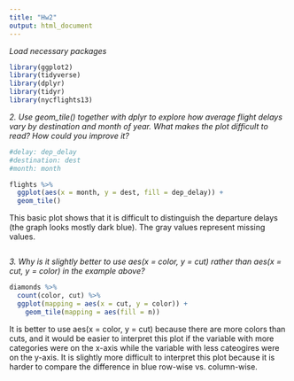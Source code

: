 ```yaml
---
title: "Hw2"
output: html_document
---
```


*Load necessary packages*
```r

library(ggplot2)
library(tidyverse)
library(dplyr)
library(tidyr)
library(nycflights13)


```

<!-- #Exercise 7.3.4 -->

<!-- *1. Explore the distribution of each of the x, y, and z variables in diamonds. What do you learn? Think about a diamond and how you might decide which dimension is the length, width, and depth* -->

<!-- ```{r} -->

<!-- #Define variables -->
<!-- x <- diamonds$x -->
<!-- y <- diamonds$y -->
<!-- z <- diamonds$z -->

<!-- #Look at basic R histogram to determine bin widths, max/min of x and y, etc. -->
<!-- hist(x, main = "Hist of x in Diamonds") -->
<!-- hist(y, main = "Hist of y in Diamonds") -->
<!-- hist(z, main = "Hist of z in Diamonds") -->


<!-- #Histogram of x -->
<!-- ggplot(diamonds) + -->
<!--   geom_histogram(mapping = aes(x = x), binwidth = 0.8) + -->
<!--   coord_cartesian(xlim = c(0, 60), ylim = c(0, 15000)) -->
<!-- #set equal binwidth and x and y axis limits for comparison -->

<!-- #Find outliers -->
<!-- min(x) -->
<!-- max(x) -->

<!-- #Histogram of y -->
<!-- ggplot(diamonds) + -->
<!--   geom_histogram(mapping = aes(x = y), binwidth = 0.8) + -->
<!--   coord_cartesian(xlim = c(0, 60), ylim = c(0, 15000)) -->
<!-- #set equal binwidth and x and y axis limits for comparison -->

<!-- #Find outliers -->
<!-- min(y) -->
<!-- max(y) -->

<!-- #Histogram of z -->
<!-- ggplot(diamonds) + -->
<!--   geom_histogram(mapping = aes(x = z), binwidth = 0.7) + -->
<!--   coord_cartesian(xlim = c(0, 60), ylim = c(0, 15000)) -->
<!-- #set equal binwidth and x and y axis limits for comparison -->

<!-- #Find outliers -->
<!-- min(z) -->
<!-- max(z) -->


<!-- #Answer found on Internet (overlays the histograms, allows for easier comparison) -->
<!-- diamonds %>% -->
<!--   mutate(id = row_number()) %>% -->
<!--   select(x, y, z, id) %>% -->
<!--   gather(variable, value, -id)  %>% -->
<!--   ggplot(aes(x = value)) + -->
<!--   geom_density() + -->
<!--   geom_rug() + -->
<!--   facet_grid(variable ~ .) -->

<!-- ``` -->
<!-- The histograms for x, y and z are all highly right skewed and the shape for each of them is bimodal. The histograms for x and y have very similar shapes. There are outliers for y and z (each variable has a large maximum). The units of measuring length, width and depth are in mm. I would guess that x is length because the maximum of x is 10.74 mm and the maximum of y and z are 60 mm and 31.8 mm respectively. These numbers seem too large to be the length of a diamond. I would guess that y is the width of a diamond because a depth of 60 mm would be an abnormally large diamond. I would guess z is the depth of the diamond. -->



<!--   *2. Explore the distribution of price. Do you discover anything unusual or surprising? (Hint: Carefully think about the binwidth and make sure you try a wide range of values.)* -->
<!-- ```{r} -->

<!-- #Define price variable -->
<!-- price <- diamonds$price -->

<!-- #Check min and max of price -->
<!-- min(price) -->
<!-- max(price) -->
<!-- #Price has a huge range ($326 to $18,823) -->


<!-- #Look at basic R histogram to determine bin widths, max/min of x and y, etc. -->
<!-- hist(price) -->


<!-- #Make histogram and explore bin widths -->

<!-- #bin width of 1000 -->
<!-- ggplot(diamonds) + -->
<!--  geom_histogram(mapping = aes(x = price), binwidth = 1000) + -->
<!--  coord_cartesian(xlim = c(0, 20000)) -->

<!-- #bin width of 100 -->
<!-- ggplot(diamonds) + -->
<!--  geom_histogram(mapping = aes(x = price), binwidth = 100) + -->
<!--  coord_cartesian(xlim = c(0, 20000)) -->
<!-- #Note, there is a price gap around $1500-$2000 -->

<!-- #Take a closer look at the data -->
<!-- ggplot(diamonds) + -->
<!--  geom_histogram(mapping = aes(x = price), binwidth = 10) + -->
<!--  coord_cartesian(xlim = c(0, 10000)) -->


<!-- ``` -->
<!-- The best looking histogram is using a bin width of 1000. The distribution of price is highly right skewed, which is not surprising beacuse larger diamonds are much more expensive than smaller ones and are rare, so there are not that many diamonds worth such a high price. The curve of best fit for this distribution looks exponenonential. -->


<!--   However, based on using a bin width of 10, we can get a closer look at the data. We see lots of spikes in prices and the price of ~$1500 has a large gap, which is unsuual. This distribution tells us that there are huge variations in prices for diamonds. -->




<!--   *3. How many diamonds are 0.99 carat? How many are 1 carat? What do you think is the cause of the difference?* -->

<!-- ```{r} -->

<!-- #Define carat variable -->
<!-- carat <- diamonds$carat -->

<!-- filter_carat <- diamonds %>% -->
<!--   filter(carat >= 0.99, carat <= 1) -->

<!-- #Define filtered carat variable -->
<!-- filtered_carat <- filter_carat$carat -->

<!-- #Check if code worked. Min and max should be between 0.99 and 1 -->
<!-- min(filtered_carat) -->
<!-- max(filtered_carat) -->


<!-- #Count 0.99 carat diamonds and 1 carat diamonds -->
<!-- count_0.99 <- which(filtered_carat == 0.99) -->
<!-- length(count_0.99) -->

<!-- count_1 <- which(filtered_carat == 1) -->
<!-- length(count_1) -->

<!-- ``` -->
<!-- There are 23 0.99 carat diamonds and 1558 1 carat diamonds. There could be dishonesty in the diamond market. For example, people falsely advertise 0.99 carat diamonds as 1 carat diamonds because there is such a small difference between the two. I suspect that 1 carat diamonds are much more valuable than 0.99 carat diamonds, so sellers would be prone to advertise their 0.99 carat diamonds as 1 carat diamonds. -->


<!--   *4. Compare and contrast coord_cartesian() vs xlim() or ylim() when zooming in on a histogram. What happens if you leave binwidth unset? What happens if you try and zoom so only half a bar shows?* -->



<!-- ```{r} -->

<!-- #Compare and contrast histograms. -->

<!-- #Do not set bin width. When doing histograms for x, y and z, -->
<!-- #I got errors about "set better bin width" when I did not set bin widths -->

<!-- #Leave bin width unset for z histogram -->
<!-- ggplot(diamonds) + -->
<!--   geom_histogram(mapping = aes(x = z)) + -->
<!--   coord_cartesian(xlim = c(0, 60), ylim = c(0, 15000)) -->

<!-- #Do not use coord_cartesian -->
<!-- #Make xlim smaller than it should be (excludes values) -->
<!-- #Look at price data -->

<!-- ggplot(diamonds) + -->
<!--  geom_histogram(mapping = aes(x = price)) + -->
<!--   xlim(100, 4000) + -->
<!--   ylim(0, 2000) -->

<!-- ``` -->
<!-- Coord_cartesian looks closer at the specified x and y limits on the histogram. If you do not set bin widths, ggplot automatically sets bins = 30 and asks user to input better bin widths. If specified limits for ylim are not met, the bars are cut off. If specified limits for xlim not met, the data points outside xlim are omitted. -->



<!-- #Exercise 7.4.1 -->

<!--   *1. What happens to missing values in a histogram? What happens to missing values in a bar chart? Why is there a difference?* -->

<!-- ```{r} -->
<!-- diamonds2 <- diamonds %>% -->
<!--   mutate(price = ifelse(price > 10000, NA, price)) -->

<!-- diamonds2 %>% -->
<!--   ggplot(aes(price)) + -->
<!--   geom_histogram() -->


<!-- ``` -->
<!-- In a histogram, missing values are not included in the binwidth calculation so they do not show up on the histogram. -->


<!-- ```{r} -->
<!-- flights %>% -->
<!--   mutate(carrier = ifelse(carrier == "DL", NA, carrier)) %>% -->
<!--   ggplot(aes(carrier)) + -->
<!--   geom_bar() -->
<!-- ``` -->
<!-- For discrete values, in a barplot, missing values are treated as a new category. In this case, NA represents missing values so there is a category for NA -->

<!-- ```{r} -->
<!-- diamonds2 %>% -->
<!--   ggplot(aes(price)) + -->
<!--   geom_bar() -->
<!-- ``` -->
<!-- For continuous values, in a barplot, missing values are omitted in the plot. Note in this plot, prices greater than $10,000 ommitted (See plot below for comparison) -->

<!-- ```{r} -->
<!-- diamonds %>% -->
<!--   ggplot(aes(price)) + -->
<!--   geom_bar() -->
<!-- ``` -->

<!-- There is a difference in ommitted values in histograms vs. bar plots because histograms and bar charts are constructed differently. Histograms are constructed based off frequency of data points based on bin width. Histograms provide insight on the shape of the distribution of the data as well as measures of central tendency. Including a separate cateogry counting "NAs" would not be helpful in describing the shape of the distribution of the data. In other words, NA values do not give any helpful information in a histogram. In this example, I filtered out diamonds worth more than $10,000. The histogram should be constructed such that we are only looking at the distribution of diamonds worth less than $10,000. -->

<!--   On the other hand, it is useful to include NA for bar charts because bar charts visualize categorical data. Therefore, having a category for NA helps one understand what the data looks like. In this case, I made a histogram of 2013 NYC flights and made all flights with the carrier Delta airlines as NA. The bar chart adds a category for NA, and this helps us see and gives us all the information in the data for flights in 2013 for NYC. -->


<!--   *2. What does na.rm = TRUE do in mean() and sum()?* -->

<!-- ```{r} -->
<!-- mean(c(1, 2, 3, NA), na.rm = TRUE) -->
<!-- #Mean of this vector is (1 + 2 + 3) / 3 = 2 -->


<!-- sum(c(1, 2, 3, NA), na.rm = TRUE) -->
<!-- #Sum of this vector is (1 + 2 + 3) = 6 -->
<!-- ``` -->

<!-- The na.rm command removes NA values from the specified vector. So, data points that are are not included in the mean() nor the sum() calculation. -->


<!-- #7.5.1.1 Exercises -->


<!--   *1. Use what you’ve learned to improve the visualisation of the departure times of cancelled vs. non-cancelled flights.* -->
<!-- ```{r} -->

<!-- #original plot -->
<!-- flights %>% -->
<!--   mutate( -->
<!--     cancelled = is.na(dep_time), -->
<!--     sched_hour = sched_dep_time %/% 100, -->
<!--     sched_min = sched_dep_time %% 100, -->
<!--     sched_dep_time = sched_hour + sched_min / 60 -->
<!--   ) %>% -->
<!--   ggplot(mapping = aes(sched_dep_time)) + -->
<!--   geom_freqpoly(mapping = aes(colour = cancelled), binwidth = 1/4) -->



<!-- #remove mapping in both ggplot and geom_freqpoly command -->
<!-- #move color = cancelled into ggplot command -->

<!-- flights %>% -->
<!--   mutate( -->
<!--     cancelled = is.na(dep_time), -->
<!--     sched_hour = sched_dep_time %/% 100, -->
<!--     sched_min = sched_dep_time %% 100, -->
<!--     sched_dep_time = sched_hour + sched_min / 60 -->
<!--   ) %>% -->
<!--   ggplot(aes(x = sched_dep_time, y = ..density.., color = cancelled)) + -->
<!--   geom_freqpoly(binwidth = 1/4) -->



<!-- #Or, visualize cancelled flights with a boxplot -->
<!-- flights %>% -->
<!--   mutate(cancelled = is.na(dep_time) | is.na(arr_time)) %>% -->
<!--   ggplot() + -->
<!--   geom_boxplot(aes(x = cancelled, y = dep_time)) -->
<!-- ``` -->
<!-- The first plot is the original plot of cancelled NYC flights that we want to improve. To improve the plot, I removed the "mapping" option in both the ggplot and geom_freqpoly command. I also moved the "color" option into the ggplot command. In comparing the two plots, this improvement allows one to better distinguish the difference between cancelled and non-cancelled flights. In the original plot, the y-axis is the frequency/count of cancelled and non-cancelled flights. The plot shows it is not that insightful to compare counts since cancelled flights occur much less frequently than non-cancelled flights. Instead, looking at the density allows us to compare relative amounts of cancelled vs. non-cancelled flights, and we can see that flights tend to be cancelled late at night (around 8pm - 12am) -->


<!--   *2. What variable in the diamonds dataset is most important for predicting the price of a diamond? How is that variable correlated with cut? Why does the combination of those two relationships lead to lower quality diamonds being more expensive?* -->

<!-- ```{r} -->

<!-- ggplot(diamonds, aes(carat,price)) + -->
<!--   geom_point() + -->
<!--   geom_smooth(method = "lm") -->


<!-- fit <- lm(diamonds$price ~ diamonds$carat, data = diamonds) -->
<!-- summary(fit) -->
<!-- #Adj R^2 value is high (0.85) -->


<!-- ``` -->
<!-- I would guess carat is important in predicting diamond price, so I fitted a linear regression of price vs. carat. The adjust R^2 value is high (0.85), but we should check assumptions for fitting a linear regression model. -->

<!-- ```{r} -->

<!-- #Check fitting linear regression assumptions -->
<!-- plot(fit) -->

<!-- ``` -->
<!-- I would say regression assumptions are violated because residual plot does NOT show random scatter. I would be cautious in interpreting these linear regression results. -->


<!--   *So, fit a non-linear regression (Loess) curve instead* -->
<!-- ```{r} -->
<!-- ggplot(diamonds, aes(carat, price)) + -->
<!--   geom_point() + -->
<!--   geom_smooth() -->
<!-- ``` -->


<!--   To examine the relationship between cut and carat, I used a boxplot. -->
<!-- ```{r} -->
<!-- diamonds %>% -->
<!--   ggplot(aes(cut, carat)) + -->
<!--   geom_boxplot() -->

<!-- ``` -->
<!-- The correlation between carat and cut is weakly negative. The boxplot shows that there are a lot of diamonds that are big carats but the cuts are only fair or good. If carat is a stronger predictor than cut for price, then lower quality diamonds will be, on average, more expensive. -->


<!--   *3. Install the ggstance package, and create a horizontal boxplot. How does this compare to using coord_flip()?* -->

<!-- ```{r} -->
<!-- library(ggstance) -->

<!-- diamonds %>% -->
<!--   ggplot(aes(cut, carat)) + -->
<!--   geom_boxplot() + -->
<!--   coord_flip() -->

<!-- diamonds %>% -->
<!--   ggplot(aes(carat, cut)) + -->
<!--   geom_boxploth() -->

<!-- ``` -->
<!-- These two boxplots are exactly the same, but using boxploth uses less code to output the same thing. Boxploth also flips the coordinate axes -->


<!--   *4. One problem with boxplots is that they were developed in an era of much smaller datasets and tend to display a prohibitively large number of “outlying values”. One approach to remedy this problem is the letter value plot. Install the lvplot package, and try using geom_lv() to display the distribution of price vs cut. What do you learn? How do you interpret the plots?* -->

<!-- ```{r} -->
<!-- library(lvplot) -->

<!-- #Original boxplot of cut and price -->
<!-- ggplot(diamonds, aes(cut, price)) + -->
<!--   geom_boxplot() -->


<!-- #Use lvplot -->
<!-- ggplot(diamonds, aes(cut, price)) + -->
<!--   geom_lv() -->
<!-- ``` -->
<!-- This is like an expanded boxplot that has more "boxes" that cover a lot more quantiles. This visualization is more useful for large datasets because large datsets tend to have a lot more outliers. -->



<!--   *5.Compare and contrast geom_violin() with a facetted geom_histogram(), or a coloured geom_freqpoly(). What are the pros and cons of each method?* -->

<!-- ```{r} -->

<!-- diamonds %>% -->
<!--   ggplot(aes(cut, price)) + -->
<!--   geom_violin() -->


<!-- diamonds %>% -->
<!--   ggplot(aes(price)) + -->
<!--   geom_histogram() + -->
<!--   facet_wrap(~ cut, scale = "free_y") -->


<!-- diamonds %>% -->
<!--   ggplot(aes(price)) + -->
<!--   geom_freqpoly(aes(colour = cut)) -->
<!-- ``` -->

<!-- The violin plot gives a side by side outline of the general shape of the distribution for each cut. We can see that the data for price is highly right skewed. The facetted histogram gives separate side by side histograms of each cut and the frequency polygon gives counts of each type of cut that is worth a certain price. The violin plot gives a picture of the distribution while the facetted histogram allows the user to take a closer look at the data and exact shape of the distribution. The frequency polygon is a line graph that draws the counts of each cut worth certain prices. -->

<!--   **The following are pros for each plot:** -->

<!--   - The violin plot is useful for comparing the shapes of distributions across all cuts. -->

<!--   - The facetted histogram allows one to easily see that price is extremely right skewed -->

<!--   - The frequency polygon allows one to see the frequency of prices for each cut. For example, the largest peak shows that the most common diamond in this dataset is an ideaal cut for about $1,000 -->



<!--   **The following are cons for each plot:** -->

<!--   - The violin plot does not tell us about the exact frequency of cuts of diamonds worth a certain price. We can only guess and subjectively compare across the categories. -->

<!--   - For the facetted histogram, if there were more categories for cuts (i.e. more than 10 categories), it would be difficult to compare the histograms (which tell us about the shape of the distribution of the data) side by side. It would be more useful to overlay the histograms. -->

<!--   - For the frequency polygon, it is difficult to distinguish the overlapping lines towards the upper half of price. It is not useful for determining the exact shape of the distribution of the data. -->


<!--   *6. If you have a small dataset, it’s sometimes useful to use geom_jitter() to see the relationship between a continuous and categorical variable. The ggbeeswarm package provides a number of methods similar to geom_jitter(). List them and briefly describe what each one does.* -->

<!-- ```{r} -->

<!-- library("ggbeeswarm") -->

<!-- #Use a smaller dataset, MPG, and compare hwy (highway mpg) vs. car class -->
<!-- ggplot(data = mpg) + -->
<!--   geom_quasirandom(aes(x = class, y = hwy)) -->


<!-- ggplot(data = mpg) + -->
<!--   geom_beeswarm(aes(x = class, y = hwy)) -->

<!-- ``` -->

<!-- Both geom_quasirandom and geom_beeswarm use jittering to reduce overplotting by plotting the points next to each other rather than overlapping each other. The shapes of these plots are similar to a violin plot. They give insight to the shape of the distribution of the data. The difference between the two is that they have differenet algorithims when "offsetting" points. Specifically, geom_quasirandom "uses a van der Corput sequence or Tukey texturing "geom_beeswarm "uses the beeswarm library to do point-size based offset. (Source: https://github.com/eclarke/ggbeeswarm) -->



<!-- #7.5.2.1 Exercises -->


<!--   *1. How could you rescale the count dataset above to more clearly show the distribution of cut within colour, or colour within cut?* -->

<!-- The original plot given is: -->
<!-- ```{r} -->

<!-- diamonds %>% -->
<!--   count(color, cut) %>% -->
<!--   ggplot(mapping = aes(x = color, y = cut)) + -->
<!--     geom_tile(mapping = aes(fill = n)) -->

<!-- ``` -->

<!-- Instead of looking at counts, we can improve the plot by calculating percentages/proportions of diamonds that are a certain color and cut. -->

<!-- ```{r} -->

<!-- diamonds %>% -->
<!--   count(color, cut) %>% -->
<!--   group_by(color) %>% -->
<!--   mutate(perc = n / sum(n)) %>% -->
<!--   ggplot(aes(color, cut, fill = perc)) + -->
<!--   geom_tile() -->

<!-- ``` -->

<!-- In this plot, we can better distinguish the differences in color within cut. The original plot had a lot of dark blue. For instance, all J color diamonds are dark blue, so it was difficult to see the differences in cut within the J colored diamonds. Calculating the percentages, one can see the difference within the colors and the cuts better. For instance, the ideal cut has the least percentage of colored diamonds relative to other cuts. -->

  *2. Use geom_tile() together with dplyr to explore how average flight delays vary by destination and month of year. What makes the plot difficult to read? How could you improve it?*
  
```r

#delay: dep_delay
#destination: dest
#month: month

flights %>%
  ggplot(aes(x = month, y = dest, fill = dep_delay)) + 
  geom_tile()


```

This basic plot shows that it is difficult to distinguish the departure delays (the graph looks mostly dark blue). The gray values represent missing values.


```r



```




  *3. Why is it slightly better to use aes(x = color, y = cut) rather than aes(x = cut, y = color) in the example above?*

```r

diamonds %>% 
  count(color, cut) %>%  
  ggplot(mapping = aes(x = cut, y = color)) +
    geom_tile(mapping = aes(fill = n))

```

It is better to use aes(x = color, y = cut) because there are more colors than cuts, and it would be easier to interpret this plot if the variable with more categories were on the x-axis while the variable with less cateogires were on the y-axis. It is slightly more difficult to interpret this plot because it is harder to compare the difference in blue row-wise vs. column-wise.